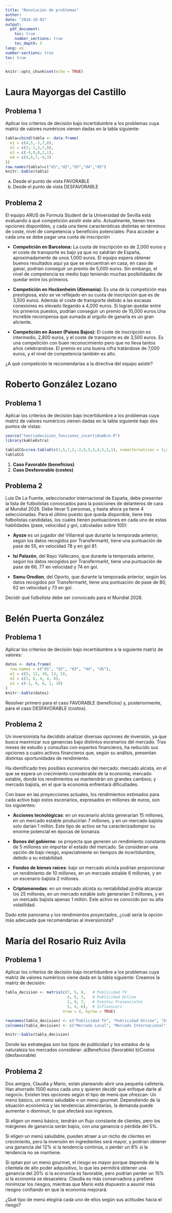```yaml
---
title: "Resolución de problemas"
author: 
date: "2024-10-03"
output:
  pdf_document:
    toc: true
    number_sections: true
    toc_depth: 5
lang: es
number-sections: true
toc: true
---
```

\newpage


```r
knitr::opts_chunk$set(echo = TRUE)
```

# Laura Mayorgas del Castillo

## Problema 1 
Aplicar los criterios de decisión bajo incertidumbre a los problemas cuya matriz de valores numéricos vienen dadas en la tabla siguiente: 

```r
tabla=cbind(tabla <- data.frame(
  e1 = c(4,5,-3,7,8),
  e2 = c(3,-1,3,7,9),
  e3 = c(-4,9,8,2,1),
  e4 = c(4,6,7,-9,3)
))
row.names(tabla)=c("d1","d2","d3","d4","d5")
knitr::kable(tabla)
```


a) Desde el punto de vista FAVORABLE
b) Desde el punto de vista DESFAVORABLE



## Problema 2

El equipo ARUS de Formula Student de la Universidad de Sevilla está evaluando a qué competición asistir este año. Actualmente, tienen tres opciones disponibles, y cada una tiene características distintas en términos de coste, nivel de competencia y beneficios potenciales:
Para acceder a cada una se debe pagar una cuota de inscripción 

- **Competición en Barcelona:** La cuota de inscripción es de 2,000 euros y el coste de transporte es bajo ya que no saldrían de España, aproximadamente de unos 1,000 euros. El equipo espera obtener buenos resultados aquí ya que se encuentran en casa, en caso de ganar, podrían conseguir un premio de 5,000 euros. Sin embargo, el nivel de competencia es medio bajo teniendo muchas posibilidades de quedar entre los primeros.

- **Competición en Hockenheim (Alemania):** Es una de la competición más prestigiosa, esto se ve reflejado en su cuota de inscripción que es de 3,500 euros. Además el coste de transporte debido a las escasas conexiones es elevado llegando a 4,000 euros. Si logran quedar entre los primeros puestos, podrían conseguir un premio de 10,000 euros.Una increible recompensa que sumada al orgullo de ganarla es un gran aliciente. 

- **Competición en Assen (Paises Bajos):** El coste de inscripción es intermedio, 2,800 euros, y el coste de transporte es de 3,500 euros. Es una competición con buen reconocimiento pero que no lleva tantos años celebrandose. El premio es una buena cifra tratándose de 7,000 euros, y el nivel de competencia también es alto.

¿A qué competición le recomendarías a la directiva del equipo asistir?



\newpage

# Roberto González Lozano

## Problema 1

Aplicar los criterios de decisión bajo incertidumbre a los problemas
cuya matriz de valores numéricos vienen dadas en la tabla siguiente bajo
dos puntos de vistas:

```r
source("teoriadecision_funciones_incertidumbre.R")
library(kableExtra)

```

```r
tablaSCG=crea.tablaX(c(2,5,7,2,-2,9,5,3,4,5,3,1), numalternativas = 3,numestados = 4)
tablaSCG
```

1)  **Caso Favorable (beneficios)**
2)  **Caso Desfavorable (costes)**

## Problema 2

Luis De La Fuente, seleccionador internacional de España, debe presentar
la lista de futbolistas convocados para la posiciones de delanteros de
cara al Mundial 2026. Debe llevar 5 personas, y hasta ahora ya tiene 4
seleccionadas. Para el último puesto que queda disponible, tiene tres
futbolistas candidatas, los cuales tienen puntuaciones en cada uno de
estas habilidades (pase, velocidad y gol, calculadas sobre 100):

-   **Ayoze** es un jugador del Villarreal que durante la temporada
    anterior, según los datos recogidos por Transfermarkt, tiene una
    puntuación de pase de 55, en velocidad 78 y en gol 81.

-   **Isi Palazón**, del Rayo Vallecano, que durante la temporada
    anterior, según los datos recogidos por Transfermarkt, tiene una
    puntuación de pase de 66, 77 en velocidad y 74 en gol.

-   **Samu Orodion**, del Oporto, que durante la temporada anterior,
    según los datos recogidos por Transfermarkt, tiene una puntuación de
    pase de 80, 62 en velocidad y 73 en gol.

Decidir qué futbolista debe ser convocado para el Mundial 2028.

\newpage

# Belén Puerta González

## Problema 1
Aplicar los criterios de decisión bajo incertidumbre a la siguiente matriz de valores:

```r
datos <- data.frame(
  row.names = c("d1", "d2", "d3", "d4", "d5"),
  e1 = c(5, 12, 10, 13, 5),
  e2 = c(3, 6, 4, 4, 8),
  e3 = c(-1, 6, 8, 1, 10)
)
knitr::kable(datos)
```

Resolver primero para el caso FAVORABLE (beneficios) y, posteriormente, para el caso DESFAVORABLE (costos).

## Problema 2
Un inversionista ha decidido analizar diversas opciones de 
inversión, ya que busca maximizar sus ganancias bajo distintos 
escenarios del mercado. Tras meses de estudio y consultas con 
expertos financieros, ha reducido sus opciones a cuatro activos 
financieros que, según su análisis, presentan distintas 
oportunidades de rendimiento. 

Ha identificado tres posibles escenarios del mercado: mercado 
alcista, en el que se espera un crecimiento considerable de la 
economía; mercado estable, donde los rendimientos se mantendrán 
sin grandes cambios; y mercado bajista, en el que la economía 
enfrentará dificultades.

Con base en las proyecciones actuales, los rendimientos 
estimados para cada activo bajo estos escenarios, expresados en 
millones de euros, son los siguientes:

* **Acciones tecnológicas**: en un escenario alcista generarían 15 
                        millones, en un mercado estable producirían 
                        7 millones, y en un mercado bajista solo 
                        darían 1 millón. Este tipo de activo se ha 
                        caracterizadompor su enorme potencial en épocas 
                        de bonanza.
 
 * **Bonos del gobierno**: se proyecta que generen un rendimiento 
                      constante de 5 millones sin importar el estado 
                      del mercado. Se consideran una opción de bajo 
                      riesgo, especialmente en tiempos de incertidumbre, 
                      debido a su estabilidad.
 
 * **Fondos de bienes raíces**: bajo un mercado alcista podrían proporcionar 
                           un rendimiento de 10 millones, en un mercado 
                           estable 6 millones, y en un escenario bajista 
                           2 millones. 
 
 * **Criptomonedas**: en un mercado alcista su rentabilidad podría alcanzar 
                  los 25 millones, en un mercado estable solo generarían 
                  3 millones, y en un mercado bajista apenas 1 millón. 
                  Este activo es conocido por su alta volatilidad.
 
 Dado este panorama y los rendimientos proyectados, ¿cuál sería la opción 
 más adecuada que recomendarías al inversionista?



\newpage

# María del Rosario Ruiz Avila

## Problema 1
Aplicar los criterios de decisión bajo incertidumbre a los problemas cuya matriz de valores numéricos viene dada en la tabla siguiente:
Creamos la matriz de decisión:
```r
tabla_decision <- matrix(c(7, 5, 8,   # Publicidad TV
                           4, 6, 3,   # Publicidad Online
                           2, 9, 7,   # Eventos Presenciales
                           5, 4, 6),  # Influencers
                         nrow = 4, byrow = TRUE)

rownames(tabla_decision) <- c("Publicidad TV", "Publicidad Online", "Eventos Presenciales", "Influencers")
colnames(tabla_decision) <- c("Mercado Local", "Mercado Internacional", "Nuevas Tecnologías")

knitr::kable(tabla_decision)
```
Donde las estrategias son los tipos de publicidad y los estados de la naturaleza los mercados considerar:
a)Beneficios (favorable)
b)Costos (desfavorable)

## Problema 2
Dos amigos, Claudia y Mario, están planeando abrir una pequeña cafetería. Han ahorrado 1500 euros cada uno y quieren decidir qué enfoque darle al negocio. Existen tres opciones según el tipo de menú que ofrezcan: Un menú básico, un menú saludable o un menú gourmet. Dependiendo de la situación económica y las tendencias alimentarias, la demanda puede aumentar o disminuir, lo que afectará sus ingresos.

Si eligen un menú básico, tendrán un flujo constante de clientes, pero los márgenes de ganancia serán bajos, con una ganancia o pérdida del 5%.

Si eligen un menú saludable, pueden atraer a un nicho de clientes en crecimiento, pero la inversión en ingredientes será mayor, y podrían obtener una ganancia del 12% si la tendencia continúa, o perder un 8% si la tendencia no se mantiene.

Si optan por un menú gourmet, el riesgo es mayor porque depende de la clientela de alto poder adquisitivo, lo que les permitirá obtener una ganancia del 20% si la economía es favorable, pero podrían perder un 15% si la economía se desacelera.
Claudia es más conservadora y prefiere minimizar los riesgos, mientras que Mario está dispuesto a asumir más riesgos confiando en que la economía mejorará.

¿Qué tipo de menú elegiría cada uno de ellos según sus actitudes hacia el riesgo?

